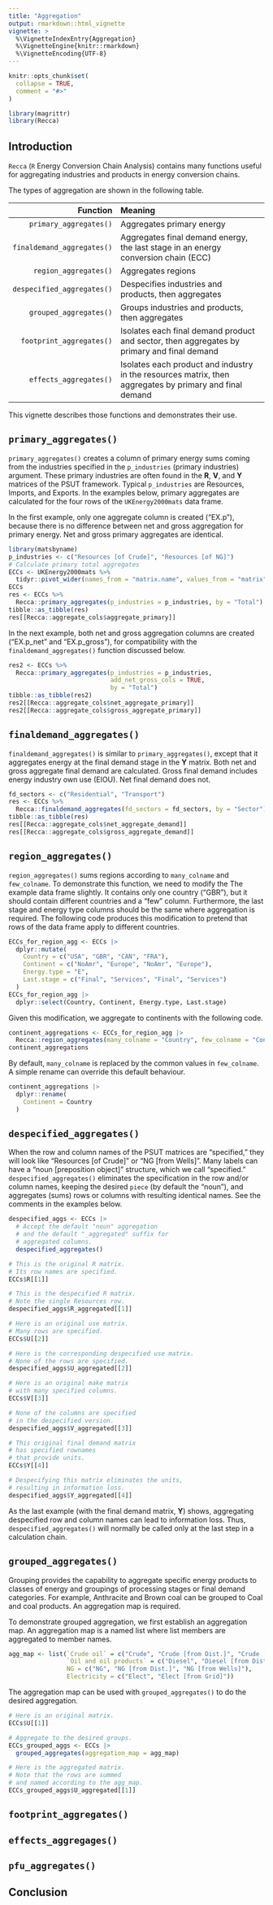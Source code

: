 ```yaml
---
title: "Aggregation"
output: rmarkdown::html_vignette
vignette: >
  %\VignetteIndexEntry{Aggregation}
  %\VignetteEngine{knitr::rmarkdown}
  %\VignetteEncoding{UTF-8}
---
```


```r
knitr::opts_chunk$set(
  collapse = TRUE,
  comment = "#>"
)
```

```r
library(magrittr)
library(Recca)
```


## Introduction

`Recca` (`R` Energy Conversion Chain Analysis) contains 
many functions useful for aggregating industries and products in energy conversion chains.

The types of aggregation are shown in the following table.

| Function                   | Meaning                                                                                                  |
|---------------------------:|:---------------------------------------------------------------------------------------------------------|
| `primary_aggregates()`     | Aggregates primary energy                                                                                |
| `finaldemand_aggregates()` | Aggregates final demand energy, the last stage in an energy conversion chain (ECC)                       |
| `region_aggregates()`      | Aggregates regions                                                                                       |
| `despecified_aggregates()` | Despecifies industries and products, then aggregates                                                     |
| `grouped_aggregates()`     | Groups industries and products, then aggregates                                                          |
| `footprint_aggregates()`   | Isolates each final demand product and sector, then aggregates by primary and final demand               |
| `effects_aggregates()`     | Isolates each product and industry in the resources matrix, then aggregates by primary and final demand  |

This vignette describes those functions and demonstrates their use.


## `primary_aggregates()`

`primary_aggregates()` creates a column of primary energy sums coming from the industries 
specified in the `p_industries` (primary industries) argument.
These primary industries are often found in the **R**, **V**, and **Y** matrices 
of the PSUT framework.
Typical `p_industries` are Resources, Imports, and Exports.
In the examples below, 
primary aggregates are calculated 
for the four rows of the `UKEnergy2000mats` data frame.

In the first example,
only one aggregate column is created ("EX.p"), because there is no
difference between net and gross aggregation for primary energy.
Net and gross primary aggregates are identical.

```r
library(matsbyname)
p_industries <- c("Resources [of Crude]", "Resources [of NG]")
# Calculate primary total aggregates
ECCs <- UKEnergy2000mats %>%
  tidyr::pivot_wider(names_from = "matrix.name", values_from = "matrix")
ECCs
res <- ECCs %>%
  Recca::primary_aggregates(p_industries = p_industries, by = "Total")
tibble::as_tibble(res)
res[[Recca::aggregate_cols$aggregate_primary]]
```

In the next example,
both net and gross aggregation columns are created
("EX.p_net" and "EX.p_gross"),
for compatibility with the `finaldemand_aggregates()` function
discussed below.

```r
res2 <- ECCs %>%
  Recca::primary_aggregates(p_industries = p_industries,
                            add_net_gross_cols = TRUE,
                            by = "Total")
tibble::as_tibble(res2)
res2[[Recca::aggregate_cols$net_aggregate_primary]]
res2[[Recca::aggregate_cols$gross_aggregate_primary]]
```


## `finaldemand_aggregates()`

`finaldemand_aggregates()` is similar to `primary_aggregates()`, 
except that it aggregates energy at the final demand stage in the **Y** matrix.
Both net and gross aggregate final demand are calculated.
Gross final demand includes energy industry own use (EIOU).
Net final demand does not.

```r
fd_sectors <- c("Residential", "Transport")
res <- ECCs %>%
  Recca::finaldemand_aggregates(fd_sectors = fd_sectors, by = "Sector")
tibble::as_tibble(res)
res[[Recca::aggregate_cols$net_aggregate_demand]]
res[[Recca::aggregate_cols$gross_aggregate_demand]]
```


## `region_aggregates()`

`region_aggregates()` sums regions according to `many_colname` and `few_colname`.
To demonstrate this function, we need to modify the The example data frame 
slightly. 
It contains only one country ("GBR"), but it should contain
different countries and a "few" column.
Furthermore, the last stage and energy type columns should be the same
where aggregation is required.
The following code produces this modification to pretend that 
rows of the data frame apply to different countries.

```r
ECCs_for_region_agg <- ECCs |> 
  dplyr::mutate(
    Country = c("USA", "GBR", "CAN", "FRA"), 
    Continent = c("NoAmr", "Europe", "NoAmr", "Europe"), 
    Energy.type = "E", 
    Last.stage = c("Final", "Services", "Final", "Services")
  )
ECCs_for_region_agg |> 
  dplyr::select(Country, Continent, Energy.type, Last.stage)
```

Given this modification, 
we aggregate to continents with the following code.

```r
continent_aggregations <- ECCs_for_region_agg |> 
  Recca::region_aggregates(many_colname = "Country", few_colname = "Continent")
continent_aggregations
```

By default, `many_colname` is replaced by the common values in `few_colname`.
A simple rename can override this default behaviour.

```r
continent_aggregations |> 
  dplyr::rename(
    Continent = Country
  )
```


## `despecified_aggregates()`

When the row and column names of the PSUT matrices
are "specified," they will look like "Resources [of Crude]"
or "NG [from Wells]".
Many labels can have a "noun [preposition object]" structure,
which we call "specified."
`despecified_aggregates()` 
eliminates the specification in the row and/or column names, 
keeping the desired `piece` (by default the "noun"),
and aggregates (sums) rows or columns 
with resulting identical names.
See the comments in the examples below.

```r
despecified_aggs <- ECCs |> 
  # Accept the default "noun" aggregation
  # and the default "_aggregated" suffix for 
  # aggregated columns.
  despecified_aggregates()

# This is the original R matrix.
# Its row names are specified.
ECCs$R[[1]]

# This is the despecified R matrix.
# Note the single Resources row.
despecified_aggs$R_aggregated[[1]]

# Here is an original use matrix.
# Many rows are specified.
ECCs$U[[2]]

# Here is the corresponding despecified use matrix. 
# None of the rows are specified.
despecified_aggs$U_aggregated[[2]]

# Here is an original make matrix
# with many specified columns.
ECCs$V[[3]]

# None of the columns are specified
# in the despecified version.
despecified_aggs$V_aggregated[[3]]

# This original final demand matrix
# has specified rownames
# that provide units.
ECCs$Y[[4]]

# Despecifying this matrix eliminates the units,
# resulting in information loss.
despecified_aggs$Y_aggregated[[4]]
```

As the last example (with the final demand matrix, **Y**) shows, 
aggregating despecified row and column names
can lead to information loss.
Thus, `despecified_aggregates()`
will normally be called only at the last step
in a calculation chain.


## `grouped_aggregates()`

Grouping provides the capability to aggregate 
specific energy products to classes of energy
and groupings of processing stages or final demand categories.
For example, 
Anthracite and Brown coal can be grouped to 
Coal and coal products. 
An aggregation map is required.

To demonstrate grouped aggregation,
we first establish an aggregation map.
An aggregation map is 
a named list where list members
are aggregated to member names. 

```r
agg_map <- list(`Crude oil` = c("Crude", "Crude [from Dist.]", "Crude [from Fields]"), 
                `Oil and oil products` = c("Diesel", "Diesel [from Dist.]", "Petrol", "Petrol [from Dist.]"), 
                NG = c("NG", "NG [from Dist.]", "NG [from Wells]"),
                Electricity = c("Elect", "Elect [from Grid]"))
```

The aggregation map can be used with `grouped_aggregates()` 
to do the desired aggregation.

```r
# Here is an original matrix.
ECCs$U[[1]]

# Aggregate to the desired groups.
ECCs_grouped_aggs <- ECCs |> 
  grouped_aggregates(aggregation_map = agg_map)

# Here is the aggregated matrix.
# Note that the rows are summed
# and named according to the agg_map.
ECCs_grouped_aggs$U_aggregated[[1]]
```


## `footprint_aggregates()`



## `effects_aggregages()`


## `pfu_aggregates()`


## Conclusion





